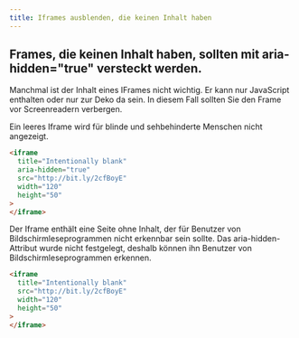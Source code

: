 ```yaml
---
title: Iframes ausblenden, die keinen Inhalt haben
---
```



## Frames, die keinen Inhalt haben, sollten mit aria-hidden="true" versteckt werden.

Manchmal ist der Inhalt eines IFrames nicht wichtig. Er kann nur JavaScript enthalten oder nur zur Deko da sein. In diesem Fall
sollten Sie den Frame vor Screenreadern verbergen.

<Aside type="tip" title="Gutes Beispiel: Leeres Iframe mit aria-hidden='true'">
Ein leeres Iframe wird für blinde und sehbehinderte Menschen nicht angezeigt.

```html
<iframe
  title="Intentionally blank"
  aria-hidden="true"
  src="http://bit.ly/2cfBoyE"
  width="120"
  height="50"
>
</iframe>
```

</Aside>

<Aside
  type="danger"
  title="Schlechtes Beispiel: Leeres Iframe mit aria-hidden nicht festgelegt"
>
Der Iframe enthält eine Seite ohne Inhalt, der für Benutzer von Bildschirmleseprogrammen nicht erkennbar sein sollte. Das
aria-hidden-Attribut wurde nicht festgelegt, deshalb können ihn Benutzer von Bildschirmleseprogrammen erkennen.

```html
<iframe
  title="Intentionally blank"
  src="http://bit.ly/2cfBoyE"
  width="120"
  height="50"
>
</iframe>
```

</Aside>
